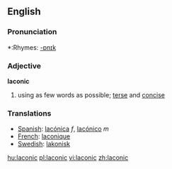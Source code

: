 ==English==

===Pronunciation===
*:Rhymes: [[Rhymes:English:-ɒnɪk|-ɒnɪk]]

===Adjective===
'''laconic'''
# using as few words as possible; [[terse]] and [[concise]]

===Translations===
*[[Spanish]]: [[lacónica]] ''f'', [[lacónico]] ''m''
*[[French]]: [[laconique]] 
*[[Swedish]]: [[lakonisk]]

[[hu:laconic]]
[[pl:laconic]]
[[vi:laconic]]
[[zh:laconic]]